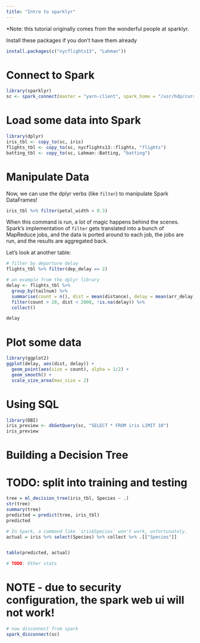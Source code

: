 ```yaml
---
title: "Intro to sparklyr"
---
```


*Note: this tutorial originally comes from the wonderful people at sparklyr.

Install these packages if you don't have them already

```r
install.packages(c("nycflights13", "Lahman"))
```

# Connect to Spark

```r
library(sparklyr)
sc <- spark_connect(master = "yarn-client", spark_home = "/usr/hdp/current/spark-client/")
```

# Load some data into Spark


```r
library(dplyr)
iris_tbl <- copy_to(sc, iris)
flights_tbl <- copy_to(sc, nycflights13::flights, "flights")
batting_tbl <- copy_to(sc, Lahman::Batting, "batting")
```

# Manipulate Data

Now, we can use the dplyr verbs (like `filter`) to manipulate Spark DataFrames! 

```r
iris_tbl %>% filter(petal_width < 0.3)
```

When this command is run, a lot of magic happens behind the scenes. Spark's implementation of `filter` gets translated into a bunch of MapReduce jobs, and the data is ported around to each job, the jobs are run, and the results are aggregated back.

Let's look at another table:

```r
# filter by departure delay
flights_tbl %>% filter(dep_delay == 2)
```

```r
# an example from the dplyr library
delay <- flights_tbl %>% 
  group_by(tailnum) %>%
  summarise(count = n(), dist = mean(distance), delay = mean(arr_delay)) %>%
  filter(count > 20, dist < 2000, !is.na(delay)) %>%
  collect()

delay
```

# Plot some data


```r
library(ggplot2)
ggplot(delay, aes(dist, delay)) +
  geom_point(aes(size = count), alpha = 1/2) +
  geom_smooth() +
  scale_size_area(max_size = 2)
```

# Using SQL
```r
library(DBI)
iris_preview <- dbGetQuery(sc, "SELECT * FROM iris LIMIT 10")
iris_preview
```

# Building a Decision Tree

# TODO: split into training and testing


```r
tree = ml_decision_tree(iris_tbl, Species ~ .)
str(tree)
summary(tree)
predicted = predict(tree, iris_tbl)
predicted

# In Spark, a command like `iris$Species` won't work, unfortunately. 
actual = iris %>% select(Species) %>% collect %>% .[["Species"]]


table(predicted, actual)

# TODO: Other stats
```

# NOTE - due to security configuration, the spark web ui will not work!

```r
# now disconnect from spark
spark_disconnect(sc)
```